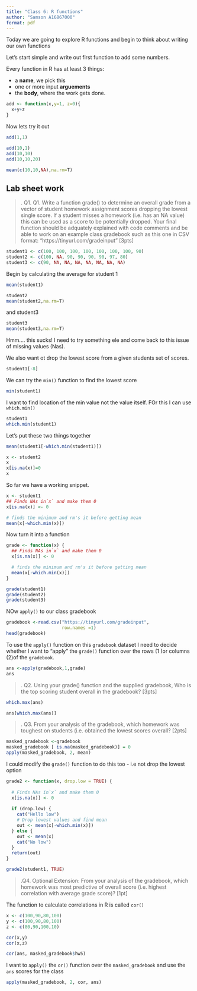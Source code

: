 ```yaml
---
title: "Class 6: R functions"
author: "Samson A16867000"
format: pdf
---
```


Today we are going to explore R functions and begin to think about writing our own functions 

Let's start simple and write out first function to add some numbers. 

Every function in R has at least 3 things:

- a **name**, we pick this 
- one or more input **arguements**
- the **body**, where the work gets done. 


```r
add <- function(x,y=1, z=0){
  x+y+z
}
```

Now lets try it out 

```r
add(1,1)
```
```r
add(10,1)
add(10,10)
add(10,10,20)
```

```r
mean(c(10,10,NA),na.rm=T)
```

## Lab sheet work 

>. Q1. Q1. Write a function grade() to determine an overall grade from a vector of student homework
assignment scores dropping the lowest single score. If a student misses a homework (i.e. has an
NA value) this can be used as a score to be potentially dropped. Your final function should be
adquately explained with code comments and be able to work on an example class gradebook
such as this one in CSV format: “https://tinyurl.com/gradeinput” [3pts]

```r
student1 <- c(100, 100, 100, 100, 100, 100, 100, 90)
student2 <- c(100, NA, 90, 90, 90, 90, 97, 80)
student3 <- c(90, NA, NA, NA, NA, NA, NA, NA)
```

Begin by calculating the average for student 1
```r

mean(student1)
```

```r
student2
mean(student2,na.rm=T)
```
and student3
```r
student3
mean(student3,na.rm=T)
```
Hmm.... this sucks! I need to try something ele and come back to this issue of missing values (Nas).

We also want ot drop the lowest score from a given students set of scores.

```r
student1[-8]

```

We can try the `min()` function to find the lowest score 

```r
min(student1)
```

I want to find location of the min value not the value itself. FOr this I can use `which.min()`

```r
student1
which.min(student1)
```

Let's put these two things together 

```r
mean(student1[-which.min(student1)])
```

```r
x <- student2
x
x[is.na(x)]=0
x
```

So far we have a working snippet. 

```r
x <- student1
## Finds NAs in`x` and make them 0
x[is.na(x)] <- 0

# finds the minimum and rm's it before getting mean
mean(x[-which.min(x)])

```

Now turn it into a function 

```r
grade <- function(x) {
  ## Finds NAs in`x` and make them 0
  x[is.na(x)] <- 0

  # finds the minimum and rm's it before getting mean
  mean(x[-which.min(x)])
}
```

```r
grade(student1)
grade(student2)
grade(student3)
```

NOw `apply()` to our class gradebook 

```r
gradebook <-read.csv("https://tinyurl.com/gradeinput",
                     row.names =1)
head(gradebook) 

```

To use the `apply()` function on this `gradebook` dataset I need to decide whether I want to "apply" the `grade()` function over the rows (1 )or columns (2)of the `gradebook`.

```r
ans <-apply(gradebook,1,grade)
ans
```

>. Q2. Using your grade() function and the supplied gradebook, Who is the top scoring student
overall in the gradebook? [3pts]

```r
which.max(ans)

ans[which.max(ans)]
```

>. Q3. From your analysis of the gradebook, which homework was toughest on students (i.e. obtained the lowest scores overall? [2pts]

```r
masked_gradebook <-gradebook
masked_gradebook [ is.na(masked_gradebook)] = 0
apply(masked_gradebook, 2, mean)
```

I could modify the `grade()` function to do this too - i.e not drop the lowest option 

```r
grade2 <- function(x, drop.low = TRUE) {
  
  # Finds NAs in`x` and make them 0
  x[is.na(x)] <- 0
  
  if (drop.low) {
    cat("Hello low")
    # Drop lowest values and find mean
    out <- mean(x[-which.min(x)])
  } else {
    out <- mean(x)
    cat("No low")
  }
  return(out)
}
```
```r
grade2(student1, TRUE)
```

>.Q4. Optional Extension: From your analysis of the gradebook, which homework was most
predictive of overall score (i.e. highest correlation with average grade score)? [1pt]

The function to calculate correlations in R is called `cor()` 

```r
x <- c(100,90,80,100)
y <- c(100,90,80,100)
z <- c(80,90,100,10)

cor(x,y)
cor(x,z)

```
```r
cor(ans, masked_gradebook$hw5)
```

I want to `apply()` the `or()` function over the `masked_gradebook` and use the `ans` scores for the class

```r
apply(masked_gradebook, 2, cor, ans)
```

